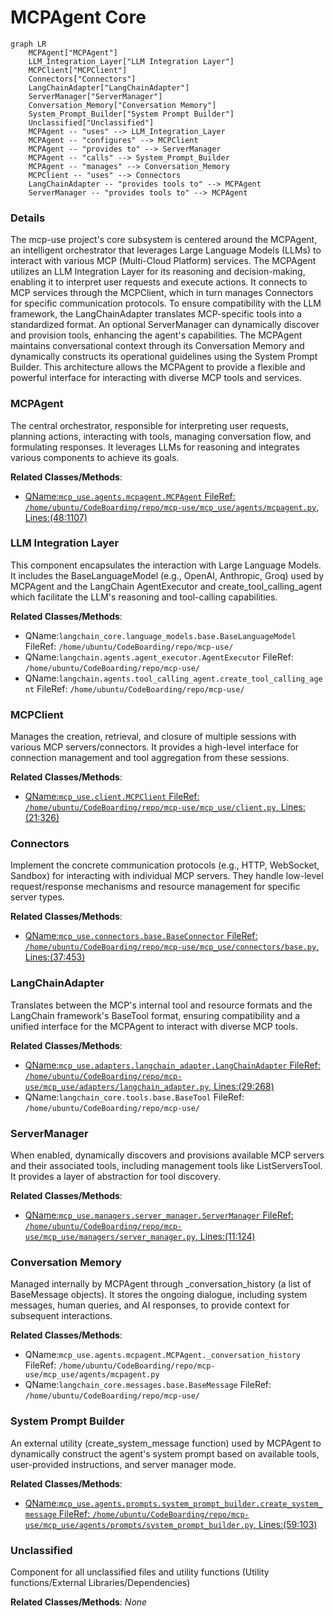 # MCPAgent Core
```mermaid
graph LR
    MCPAgent["MCPAgent"]
    LLM_Integration_Layer["LLM Integration Layer"]
    MCPClient["MCPClient"]
    Connectors["Connectors"]
    LangChainAdapter["LangChainAdapter"]
    ServerManager["ServerManager"]
    Conversation_Memory["Conversation Memory"]
    System_Prompt_Builder["System Prompt Builder"]
    Unclassified["Unclassified"]
    MCPAgent -- "uses" --> LLM_Integration_Layer
    MCPAgent -- "configures" --> MCPClient
    MCPAgent -- "provides to" --> ServerManager
    MCPAgent -- "calls" --> System_Prompt_Builder
    MCPAgent -- "manages" --> Conversation_Memory
    MCPClient -- "uses" --> Connectors
    LangChainAdapter -- "provides tools to" --> MCPAgent
    ServerManager -- "provides tools to" --> MCPAgent
```

### Details

The mcp-use project's core subsystem is centered around the MCPAgent, an intelligent orchestrator that leverages Large Language Models (LLMs) to interact with various MCP (Multi-Cloud Platform) services. The MCPAgent utilizes an LLM Integration Layer for its reasoning and decision-making, enabling it to interpret user requests and execute actions. It connects to MCP services through the MCPClient, which in turn manages Connectors for specific communication protocols. To ensure compatibility with the LLM framework, the LangChainAdapter translates MCP-specific tools into a standardized format. An optional ServerManager can dynamically discover and provision tools, enhancing the agent's capabilities. The MCPAgent maintains conversational context through its Conversation Memory and dynamically constructs its operational guidelines using the System Prompt Builder. This architecture allows the MCPAgent to provide a flexible and powerful interface for interacting with diverse MCP tools and services.

### MCPAgent
The central orchestrator, responsible for interpreting user requests, planning actions, interacting with tools, managing conversation flow, and formulating responses. It leverages LLMs for reasoning and integrates various components to achieve its goals.


**Related Classes/Methods**:

- <a href="https://github.com/mcp-use/mcp-use/blob/main/mcp_use/agents/mcpagent.py#L48-L1107" target="_blank" rel="noopener noreferrer">QName:`mcp_use.agents.mcpagent.MCPAgent` FileRef: `/home/ubuntu/CodeBoarding/repo/mcp-use/mcp_use/agents/mcpagent.py`, Lines:(48:1107)</a>


### LLM Integration Layer
This component encapsulates the interaction with Large Language Models. It includes the BaseLanguageModel (e.g., OpenAI, Anthropic, Groq) used by MCPAgent and the LangChain AgentExecutor and create_tool_calling_agent which facilitate the LLM's reasoning and tool-calling capabilities.


**Related Classes/Methods**:

- QName:`langchain_core.language_models.base.BaseLanguageModel` FileRef: `/home/ubuntu/CodeBoarding/repo/mcp-use/`
- QName:`langchain.agents.agent_executor.AgentExecutor` FileRef: `/home/ubuntu/CodeBoarding/repo/mcp-use/`
- QName:`langchain.agents.tool_calling_agent.create_tool_calling_agent` FileRef: `/home/ubuntu/CodeBoarding/repo/mcp-use/`


### MCPClient
Manages the creation, retrieval, and closure of multiple sessions with various MCP servers/connectors. It provides a high-level interface for connection management and tool aggregation from these sessions.


**Related Classes/Methods**:

- <a href="https://github.com/mcp-use/mcp-use/blob/main/mcp_use/client.py#L21-L326" target="_blank" rel="noopener noreferrer">QName:`mcp_use.client.MCPClient` FileRef: `/home/ubuntu/CodeBoarding/repo/mcp-use/mcp_use/client.py`, Lines:(21:326)</a>


### Connectors
Implement the concrete communication protocols (e.g., HTTP, WebSocket, Sandbox) for interacting with individual MCP servers. They handle low-level request/response mechanisms and resource management for specific server types.


**Related Classes/Methods**:

- <a href="https://github.com/mcp-use/mcp-use/blob/main/mcp_use/connectors/base.py#L37-L453" target="_blank" rel="noopener noreferrer">QName:`mcp_use.connectors.base.BaseConnector` FileRef: `/home/ubuntu/CodeBoarding/repo/mcp-use/mcp_use/connectors/base.py`, Lines:(37:453)</a>


### LangChainAdapter
Translates between the MCP's internal tool and resource formats and the LangChain framework's BaseTool format, ensuring compatibility and a unified interface for the MCPAgent to interact with diverse MCP tools.


**Related Classes/Methods**:

- <a href="https://github.com/mcp-use/mcp-use/blob/main/mcp_use/adapters/langchain_adapter.py#L29-L268" target="_blank" rel="noopener noreferrer">QName:`mcp_use.adapters.langchain_adapter.LangChainAdapter` FileRef: `/home/ubuntu/CodeBoarding/repo/mcp-use/mcp_use/adapters/langchain_adapter.py`, Lines:(29:268)</a>
- QName:`langchain_core.tools.base.BaseTool` FileRef: `/home/ubuntu/CodeBoarding/repo/mcp-use/`


### ServerManager
When enabled, dynamically discovers and provisions available MCP servers and their associated tools, including management tools like ListServersTool. It provides a layer of abstraction for tool discovery.


**Related Classes/Methods**:

- <a href="https://github.com/mcp-use/mcp-use/blob/main/mcp_use/managers/server_manager.py#L11-L124" target="_blank" rel="noopener noreferrer">QName:`mcp_use.managers.server_manager.ServerManager` FileRef: `/home/ubuntu/CodeBoarding/repo/mcp-use/mcp_use/managers/server_manager.py`, Lines:(11:124)</a>


### Conversation Memory
Managed internally by MCPAgent through _conversation_history (a list of BaseMessage objects). It stores the ongoing dialogue, including system messages, human queries, and AI responses, to provide context for subsequent interactions.


**Related Classes/Methods**:

- QName:`mcp_use.agents.mcpagent.MCPAgent._conversation_history` FileRef: `/home/ubuntu/CodeBoarding/repo/mcp-use/mcp_use/agents/mcpagent.py`
- QName:`langchain_core.messages.base.BaseMessage` FileRef: `/home/ubuntu/CodeBoarding/repo/mcp-use/`


### System Prompt Builder
An external utility (create_system_message function) used by MCPAgent to dynamically construct the agent's system prompt based on available tools, user-provided instructions, and server manager mode.


**Related Classes/Methods**:

- <a href="https://github.com/mcp-use/mcp-use/blob/main/mcp_use/agents/prompts/system_prompt_builder.py#L59-L103" target="_blank" rel="noopener noreferrer">QName:`mcp_use.agents.prompts.system_prompt_builder.create_system_message` FileRef: `/home/ubuntu/CodeBoarding/repo/mcp-use/mcp_use/agents/prompts/system_prompt_builder.py`, Lines:(59:103)</a>


### Unclassified
Component for all unclassified files and utility functions (Utility functions/External Libraries/Dependencies)


**Related Classes/Methods**: _None_
